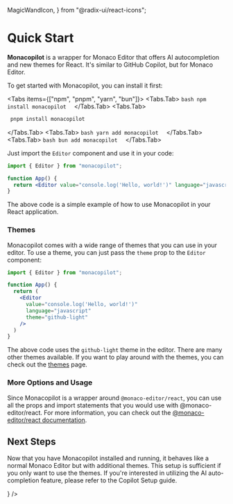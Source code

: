   MagicWandIcon,
} from "@radix-ui/react-icons";

# Quick Start

**Monacopilot** is a wrapper for Monaco Editor that offers AI autocompletion and new themes for React. It's similar to GitHub Copilot, but for Monaco Editor.

To get started with Monacopilot, you can install it first:

<Tabs items={["npm", "pnpm", "yarn", "bun"]}>
  <Tabs.Tab>
    ```bash
     npm install monacopilot 
     ```
    </Tabs.Tab>
  <Tabs.Tab>
  ```bash
   pnpm install monacopilot 
   ```
  </Tabs.Tab>
    <Tabs.Tab>
    ```bash
     yarn add monacopilot 
     ```
    </Tabs.Tab>
    <Tabs.Tab>
    ```bash
     bun add monacopilot 
     ```
    </Tabs.Tab>
</Tabs>

Just import the `Editor` component and use it in your code:

```jsx
import { Editor } from "monacopilot";

function App() {
  return <Editor value="console.log('Hello, world!')" language="javascript" />;
}
```

The above code is a simple example of how to use Monacopilot in your React application.

### Themes

Monacopilot comes with a wide range of themes that you can use in your editor. To use a theme, you can just pass the `theme` prop to the `Editor` component:

```jsx {8}
import { Editor } from "monacopilot";

function App() {
  return (
    <Editor
      value="console.log('Hello, world!')"
      language="javascript"
      theme="github-light"
    />
  )
}
```

The above code uses the `github-light` theme in the editor. There are many other themes available. If you want to play around with the themes, you can check out the [themes](/themes) page.

### More Options and Usage

Since Monacopilot is a wrapper around `@monaco-editor/react`, you can use all the props and import statements that you would use with @monaco-editor/react. For more information, you can check out the [@monaco-editor/react documentation](https://github.com/suren-atoyan/monaco-react/blob/master/README.md).

## Next Steps

Now that you have Monacopilot installed and running, it behaves like a normal Monaco Editor but with additional themes. This setup is sufficient if you only want to use the themes. If you're interested in utilizing the AI auto-completion feature, please refer to the Copilot Setup guide.

<div className="h-4" />
<Card title="Copilot Setup" href="/docs/guide/copilot-setup"
icon={<MagicWandIcon />}
/>